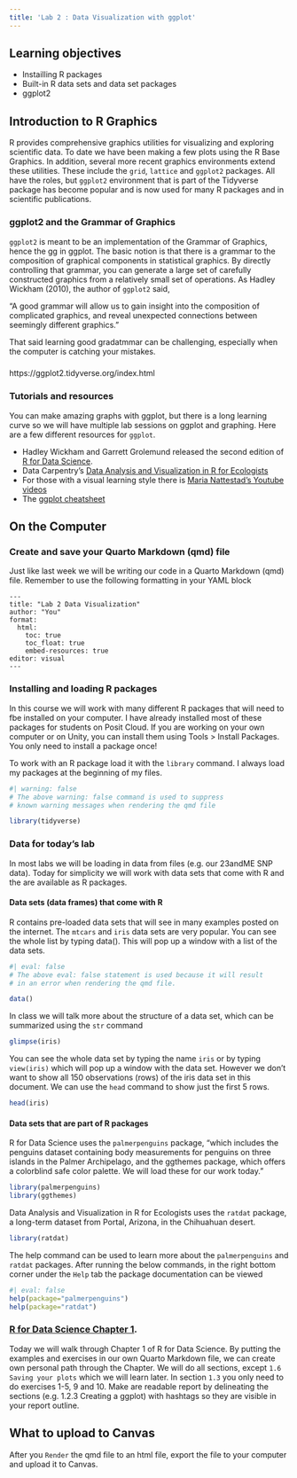 ```yaml
---
title: 'Lab 2 : Data Visualization with ggplot'
---
```


## Learning objectives

-   Instailling R packages
-   Built-in R data sets and data set packages
-   ggplot2

## Introduction to R Graphics

R provides comprehensive graphics utilities for visualizing and exploring scientific data. To date we have been making a few plots using the R Base Graphics. In addition, several more recent graphics environments extend these utilities. These include the `grid`, `lattice` and `ggplot2` packages. All have the roles, but `ggplot2` environment that is part of the Tidyverse package has become popular and is now used for many R packages and in scientific publications.

### ggplot2 and the Grammar of Graphics

`ggplot2` is meant to be an implementation of the Grammar of Graphics, hence the gg in ggplot. The basic notion is that there is a grammar to the composition of graphical components in statistical graphics. By directly controlling that grammar, you can generate a large set of carefully constructed graphics from a relatively small set of operations. As Hadley Wickham (2010), the author of `ggplot2` said,

"A good grammar will allow us to gain insight into the composition of complicated graphics, and reveal unexpected connections between seemingly different graphics."

That said learning good gradatmmar can be challenging, especially when the computer is catching your mistakes.

### 

https://ggplot2.tidyverse.org/index.html

### Tutorials and resources

You can make amazing graphs with ggplot, but there is a long learning curve so we will have multiple lab sessions on ggplot and graphing. Here are a few different resources for `ggplot`.

-   Hadley Wickham and Garrett Grolemund released the second edition of [R for Data Science](https://r4ds.hadley.nz/).
-   Data Carpentry's [Data Analysis and Visualization in R for Ecologists](https://datacarpentry.org/R-ecology-lesson/)
-   For those with a visual learning style there is [Maria Nattestad's Youtube videos](https://www.youtube.com/channel/UC2bWYX9h1KlaGWfTDuhASWg)
-   The [ggplot cheatsheet](https://github.com/rstudio/cheatsheets/blob/master/data-visualization-2.1.pdf)

## On the Computer

### Create and save your Quarto Markdown (qmd) file

Just like last week we will be writing our code in a Quarto Markdown (qmd) file. Remember to use the following formatting in your YAML block

```         
---
title: "Lab 2 Data Visualization"
author: "You"
format:
  html:
    toc: true
    toc_float: true
    embed-resources: true
editor: visual
---
```

### Installing and loading R packages

In this course we will work with many different R packages that will need to fbe installed on your computer. I have already installed most of these packages for students on Posit Cloud. If you are working on your own computer or on Unity, you can install them using Tools > Install Packages. You only need to install a package once!

To work with an R package load it with the `library` command. I always load my packages at the beginning of my files.

```r
#| warning: false
# The above warning: false command is used to suppress
# known warning messages when rendering the qmd file

library(tidyverse)
```

### Data for today's lab

In most labs we will be loading in data from files (e.g. our 23andME SNP data). Today for simplicity we will work with data sets that come with R and the are available as R packages.

#### Data sets (data frames) that come with R

R contains pre-loaded data sets that will see in many examples posted on the internet. The `mtcars` and `iris` data sets are very popular. You can see the whole list by typing data(). This will pop up a window with a list of the data sets.

```r
#| eval: false
# The above eval: false statement is used because it will result
# in an error when rendering the qmd file. 

data()
```

In class we will talk more about the structure of a data set, which can be summarized using the `str` command

```r
glimpse(iris)
```

You can see the whole data set by typing the name `iris` or by typing `view(iris)` which will pop up a window with the data set. However we don't want to show all 150 observations (rows) of the iris data set in this document. We can use the `head` command to show just the first 5 rows.

```r
head(iris)
```

#### Data sets that are part of R packages

R for Data Science uses the `palmerpenguins` package, "which includes the penguins dataset containing body measurements for penguins on three islands in the Palmer Archipelago, and the ggthemes package, which offers a colorblind safe color palette. We will load these for our work today."

```r
library(palmerpenguins)
library(ggthemes)
```

Data Analysis and Visualization in R for Ecologists uses the `ratdat` package, a long-term dataset from Portal, Arizona, in the Chihuahuan desert.

```r
library(ratdat)
```

The help command can be used to learn more about the `palmerpenguins` and `ratdat` packages. After running the below commands, in the right bottom corner under the `Help` tab the package documentation can be viewed

```r
#| eval: false
help(package="palmerpenguins")
help(package="ratdat")
```

### [R for Data Science Chapter 1](https://r4ds.hadley.nz/data-visualize). 

Today we will walk through Chapter 1 of R for Data Science. By putting the examples and exercises in our own Quarto Markdown file, we can create own personal path through the Chapter. We will do all sections, except `1.6 Saving your plots` which we will learn later. In section `1.3` you only need to do exercises 1-5, 9 and 10. Make are readable report by delineating the sections (e.g. 1.2.3 Creating a ggplot) with hashtags so they are visible in your report outline.

## What to upload to Canvas

After you `Render` the qmd file to an html file, export the file to your computer and upload it to Canvas.


